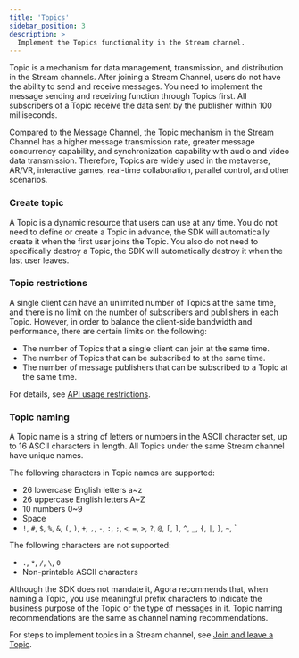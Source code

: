 ```yaml
---
title: 'Topics'
sidebar_position: 3
description: >
  Implement the Topics functionality in the Stream channel.
---
```


Topic is a mechanism for data management, transmission, and distribution in the Stream channels. After joining a Stream Channel, users do not have the ability to send and receive messages. You need to implement the message sending and receiving function through Topics first. All subscribers of a Topic receive the data sent by the publisher within 100 milliseconds.

Compared to the Message Channel, the Topic mechanism in the Stream Channel has a higher message transmission rate, greater message concurrency capability, and synchronization capability with audio and video data transmission. Therefore, Topics are widely used in the metaverse, AR/VR, interactive games, real-time collaboration, parallel control, and other scenarios.

### Create topic

A Topic is a dynamic resource that users can use at any time. You do not need to define or create a Topic in advance, the SDK will automatically create it when the first user joins the Topic. You also do not need to specifically destroy a Topic, the SDK will automatically destroy it when the last user leaves.

### Topic restrictions

A single client can have an unlimited number of Topics at the same time, and there is no limit on the number of subscribers and publishers in each Topic. However, in order to balance the client-side bandwidth and performance, there are certain limits on the following:

- The number of Topics that a single client can join at the same time.
- The number of Topics that can be subscribed to at the same time.
- The number of message publishers that can be subscribed to a Topic at the same time.

For details, see [API usage restrictions](../reference/limitations).

### Topic naming

A Topic name is a string of letters or numbers in the ASCII character set, up to 16 ASCII characters in length. All Topics under the same Stream channel have unique names.

The following characters in Topic names are supported:

- 26 lowercase English letters a~z
- 26 uppercase English letters A~Z
- 10 numbers 0~9
- Space
- `!`, `#`, `$`, `%`, `&`, `(`, `)`, `+`, `,`, `-`, `:`, `;`, `<`, `=`, `>`, `?`, `@`, `[`, `]`, `^`, `_`, `{`, `|`, `}`, `~`, `

The following characters are not supported:

- `.`, `*`, `/`, `\`, `0`
- Non-printable ASCII characters

Although the SDK does not mandate it, Agora recommends that, when naming a Topic, you use meaningful prefix characters to indicate the business purpose of the Topic or the type of messages in it. Topic naming recommendations are the same as channel naming recommendations.

For steps to implement topics in a Stream channel, see [Join and leave a Topic](stream-channel#join-and-leave-a-topic-).